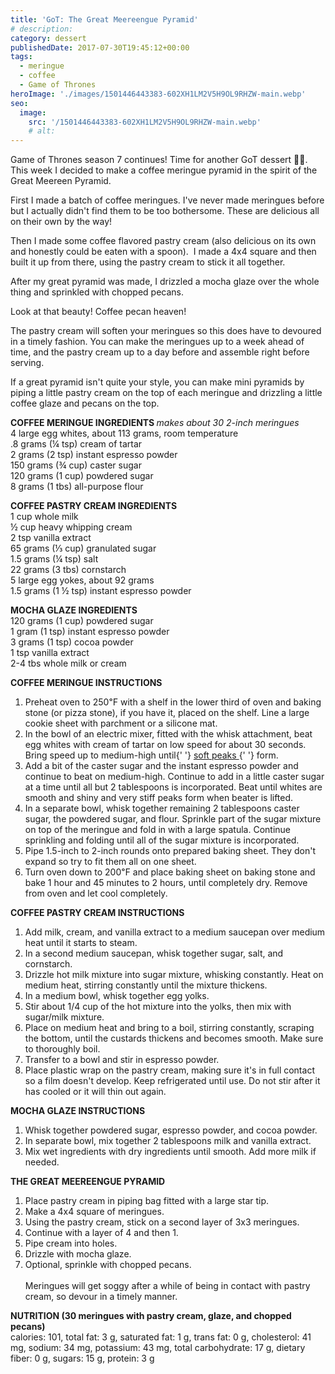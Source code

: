 ```yaml
---
title: 'GoT: The Great Meereengue Pyramid'
# description:
category: dessert
publishedDate: 2017-07-30T19:45:12+00:00
tags:
  - meringue
  - coffee
  - Game of Thrones
heroImage: './images/1501446443383-602XH1LM2V5H9OL9RHZW-main.webp'
seo:
  image:
    src: '/1501446443383-602XH1LM2V5H9OL9RHZW-main.webp'
    # alt:
---
```



<div class="sqs-html-content">
	<p>
		Game of Thrones season 7 continues! Time for another GoT dessert 💃🏻. This
		week I decided to make a coffee meringue pyramid in the spirit of the Great
		Meereen Pyramid. 
	</p>
</div>
<div
	class="image-block-outer-wrapper layout-caption-below design-layout-inline"
	data-test="image-block-inline-outer-wrapper"
>
	<figure class="sqs-block-image-figure intrinsic">
		<div
			class="image-block-wrapper"
			data-animation-role="image"
			data-animation-override=""
		>
			<div class="sqs-image-shape-container-element has-aspect-ratio">
				<Picture
					src={ContentImage1}
					alt="The Great Meereengue Pyramid | Sarah Makes Stuff"
				></Picture>
			</div>
		</div>
	</figure>
</div>
<div class="sqs-html-content">
	<p>
		First I made a batch of coffee meringues. I've never made meringues before
		but I actually didn't find them to be too bothersome. These are delicious
		all on their own by the way!
	</p>
</div>
<div
	class="image-block-outer-wrapper layout-caption-below design-layout-inline"
	data-test="image-block-inline-outer-wrapper"
>
	<figure class="sqs-block-image-figure intrinsic">
		<div
			class="image-block-wrapper"
			data-animation-role="image"
			data-animation-override=""
		>
			<div class="sqs-image-shape-container-element has-aspect-ratio">
				<Picture
					src={ContentImage2}
					alt="The Great Meereengue Pyramid | Sarah Makes Stuff"
				></Picture>
			</div>
		</div>
	</figure>
</div>
<div class="sqs-html-content">
	<p>
		Then I made some coffee flavored pastry cream (also delicious on its own and
		honestly could be eaten with a spoon).  I made a 4x4 square and then built
		it up from there, using the pastry cream to stick it all together. 
	</p>
</div>
<div
	class="image-block-outer-wrapper layout-caption-below design-layout-inline"
	data-test="image-block-inline-outer-wrapper"
>
	<figure class="sqs-block-image-figure intrinsic">
		<div
			class="image-block-wrapper"
			data-animation-role="image"
			data-animation-override=""
		>
			<div class="sqs-image-shape-container-element has-aspect-ratio">
				<Picture
					src={ContentImage3}
					alt="The Great Meereengue Pyramid | Sarah Makes Stuff"
				></Picture>
			</div>
		</div>
	</figure>
</div>
<div class="sqs-html-content">
	<p>
		After my great pyramid was made, I drizzled a mocha glaze over the whole
		thing and sprinkled with chopped pecans. 
	</p>
</div>
<div
	class="image-block-outer-wrapper layout-caption-below design-layout-inline"
	data-test="image-block-inline-outer-wrapper"
>
	<figure class="sqs-block-image-figure intrinsic">
		<div
			class="image-block-wrapper"
			data-animation-role="image"
			data-animation-override=""
		>
			<div class="sqs-image-shape-container-element has-aspect-ratio">
				<Picture
					src={ContentImage4}
					alt="The Great Meereengue Pyramid | Sarah Makes Stuff"
				></Picture>
			</div>
		</div>
	</figure>
</div>
<div class="sqs-html-content">
	<p>Look at that beauty! Coffee pecan heaven!</p>
</div>
<div
	class="image-block-outer-wrapper layout-caption-below design-layout-inline"
	data-test="image-block-inline-outer-wrapper"
>
	<figure class="sqs-block-image-figure intrinsic">
		<div
			class="image-block-wrapper"
			data-animation-role="image"
			data-animation-override=""
		>
			<div class="sqs-image-shape-container-element has-aspect-ratio">
				<Picture
					src={ContentImage5}
					alt="The Great Meereengue Pyramid | Sarah Makes Stuff"
				></Picture>
			</div>
		</div>
	</figure>
</div>
<div class="sqs-html-content">
	<p>
		The pastry cream will soften your meringues so this does have to devoured in
		a timely fashion. You can make the meringues up to a week ahead of time, and
		the pastry cream up to a day before and assemble right before serving.
	</p>
</div>
<div
	class="image-block-outer-wrapper layout-caption-below design-layout-inline"
	data-test="image-block-inline-outer-wrapper"
>
	<figure class="sqs-block-image-figure intrinsic">
		<div
			class="image-block-wrapper"
			data-animation-role="image"
			data-animation-override=""
		>
			<div class="sqs-image-shape-container-element has-aspect-ratio">
				<Picture
					src={ContentImage6}
					alt="The Great Meereengue Pyramid | Sarah Makes Stuff"
				></Picture>
			</div>
		</div>
	</figure>
</div>
<div class="sqs-html-content">
	<p>
		If a great pyramid isn't quite your style, you can make mini pyramids by
		piping a little pastry cream on the top of each meringue and drizzling a
		little coffee glaze and pecans on the top. 
	</p>
</div>
<div
	class="image-block-outer-wrapper layout-caption-below design-layout-inline"
	data-test="image-block-inline-outer-wrapper"
>
	<figure class="sqs-block-image-figure intrinsic">
		<div
			class="image-block-wrapper"
			data-animation-role="image"
			data-animation-override=""
		>
			<div class="sqs-image-shape-container-element has-aspect-ratio">
				<Picture
					src={ContentImage7}
					alt="The Great Meereengue Pyramid | Sarah Makes Stuff"
				></Picture>
			</div>
		</div>
	</figure>
</div>
<div class="sqs-html-content">
	<p>
		<strong>COFFEE MERINGUE INGREDIENTS </strong>
		<em>makes about 30 2-inch meringues</em>
		<br />4 large egg whites, about 113 grams, room temperature
		<br />
		.8 grams (¼ tsp) cream of tartar
		<br />2 grams (2 tsp) instant espresso powder
		<br />
		150 grams (¾ cup) caster sugar
		<br />
		120 grams (1 cup) powdered sugar
		<br />8 grams (1 tbs) all-purpose flour
	</p>
	<p>
		<strong>COFFEE PASTRY CREAM INGREDIENTS </strong>
		<br />1 cup whole milk
		<br />½ cup heavy whipping cream
		<br />2 tsp vanilla extract
		<br />
		65 grams (⅓ cup) granulated sugar
		<br />
		1.5 grams (¼ tsp) salt
		<br />
		22 grams (3 tbs) cornstarch
		<br />5 large egg yokes, about 92 grams
		<br />
		1.5 grams (1 ½ tsp) instant espresso powder
	</p>
	<p>
		<strong>MOCHA GLAZE INGREDIENTS</strong>
		<br />
		120 grams (1 cup) powdered sugar
		<br />1 gram (1 tsp) instant espresso powder
		<br />3 grams (1 tsp) cocoa powder
		<br />1 tsp vanilla extract
		<br />
		2-4 tbs whole milk or cream
	</p>
	<p>
		<strong>COFFEE MERINGUE INSTRUCTIONS</strong>
	</p>
	<ol>
		<li>
			Preheat oven to 250℉ with a shelf in the lower third of oven and baking
			stone (or pizza stone), if you have it, placed on the shelf. Line a large
			cookie sheet with parchment or a silicone mat. 
		</li>
		<li>
			In the bowl of an electric mixer, fitted with the whisk attachment, beat
			egg whites with cream of tartar on low speed for about 30 seconds. Bring
			speed up to medium-high until{' '}
			<a
				target="_blank"
				href="http://www.finecooking.com/article/whipping-to-soft-medium-and-firm-peaks"
			>
				soft peaks
			</a>{' '}
			form. 
		</li>
		<li>
			Add a bit of the caster sugar and the instant espresso powder and continue
			to beat on medium-high. Continue to add in a little caster sugar at a time
			until all but 2 tablespoons is incorporated. Beat until whites are smooth
			and shiny and very stiff peaks form when beater is lifted. 
		</li>
		<li>
			In a separate bowl, whisk together remaining 2 tablespoons caster sugar,
			the powdered sugar, and flour. Sprinkle part of the sugar mixture on top
			of the meringue and fold in with a large spatula. Continue sprinkling and
			folding until all of the sugar mixture is incorporated. 
		</li>
		<li>
			Pipe 1.5-inch to 2-inch rounds onto prepared baking sheet. They don't
			expand so try to fit them all on one sheet. 
		</li>
		<li>
			Turn oven down to 200℉ and place baking sheet on baking stone and bake 1
			hour and 45 minutes to 2 hours, until completely dry. Remove from oven and
			let cool completely. 
		</li>
	</ol>
	<p>
		<strong>COFFEE PASTRY CREAM INSTRUCTIONS</strong>
	</p>
	<ol>
		<li>
			Add milk, cream, and vanilla extract to a medium saucepan over medium heat
			until it starts to steam.
		</li>
		<li>
			In a second medium saucepan, whisk together sugar, salt, and cornstarch. 
		</li>
		<li>
			Drizzle hot milk mixture into sugar mixture, whisking constantly. Heat on
			medium heat, stirring constantly until the mixture thickens. 
		</li>
		<li>In a medium bowl, whisk together egg yolks. </li>
		<li>
			Stir about 1/4 cup of the hot mixture into the yolks, then mix with
			sugar/milk mixture. 
		</li>
		<li>
			Place on medium heat and bring to a boil, stirring constantly, scraping
			the bottom, until the custards thickens and becomes smooth. Make sure to
			thoroughly boil. 
		</li>
		<li>Transfer to a bowl and stir in espresso powder. </li>
		<li>
			Place plastic wrap on the pastry cream, making sure it's in full contact
			so a film doesn't develop. Keep refrigerated until use. Do not stir after
			it has cooled or it will thin out again. 
		</li>
	</ol>
	<p>
		<strong>MOCHA GLAZE INSTRUCTIONS</strong>
	</p>
	<ol>
		<li>Whisk together powdered sugar, espresso powder, and cocoa powder.</li>
		<li>
			In separate bowl, mix together 2 tablespoons milk and vanilla extract. 
		</li>
		<li>
			Mix wet ingredients with dry ingredients until smooth. Add more milk if
			needed. 
		</li>
	</ol>
	<p>
		<strong>THE GREAT MEEREENGUE PYRAMID</strong>
	</p>
	<ol>
		<li>Place pastry cream in piping bag fitted with a large star tip.</li>
		<li>Make a 4x4 square of meringues.</li>
		<li>Using the pastry cream, stick on a second layer of 3x3 meringues. </li>
		<li>Continue with a layer of 4 and then 1.</li>
		<li>Pipe cream into holes.</li>
		<li>Drizzle with mocha glaze. </li>
		<li>
			Optional, sprinkle with chopped pecans.
			<br />
			<br />
			Meringues will get soggy after a while of being in contact with pastry
			cream, so devour in a timely manner. 
		</li>
	</ol>
	<p>
		<strong>
			NUTRITION (30 meringues with pastry cream, glaze, and chopped pecans)
		</strong>
		<br />
		calories: 101, total fat: 3 g, saturated fat: 1 g, trans fat: 0 g,
		cholesterol: 41 mg, sodium: 34 mg, potassium: 43 mg, total carbohydrate: 17
		g, dietary fiber: 0 g, sugars: 15 g, protein: 3 g
	</p>
</div>
